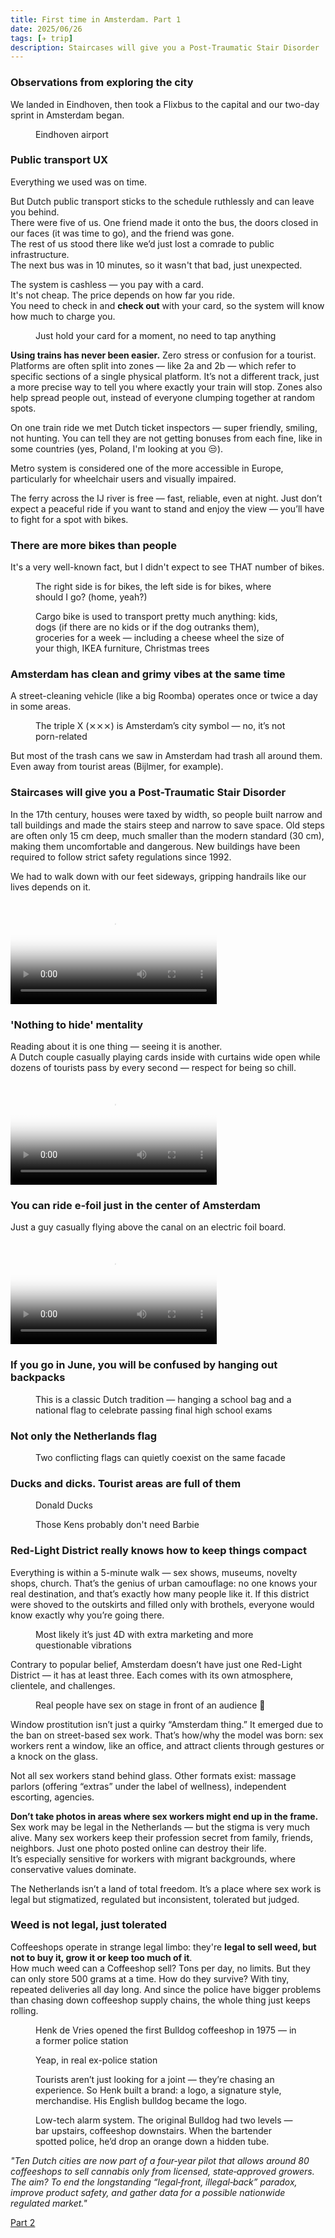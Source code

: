 ```yaml
---
title: First time in Amsterdam. Part 1
date: 2025/06/26
tags: [✈️ trip]
description: Staircases will give you a Post-Traumatic Stair Disorder
---
```



### Observations from exploring the city

We landed in Eindhoven, then took a Flixbus to the capital and our two-day sprint in Amsterdam began.
<figure>
    <ImageZoom src="/images/amsterdam/eind.jpg" alt="eindhoven airport" width={330}/>
    <figcaption>Eindhoven airport</figcaption>
</figure>

### Public transport UX

Everything we used was on time.

But Dutch public transport sticks to the schedule ruthlessly and can leave you behind. <br />
There were five of us.
One friend made it onto the bus, the doors closed in our faces (it was time to go), and the friend was gone. <br />
The rest of us stood there like we’d just lost a comrade to public infrastructure. <br />
The next bus was in 10 minutes, so it wasn't that bad, just unexpected. <br />

The system is cashless — you pay with a card. <br />
It's not cheap. The price depends on how far you ride. <br />
You need to check in and **check out** with your card, so the system will know how much to charge you.
<figure>
    <ImageZoom src="/images/amsterdam/bus.jpg" alt="bus" width={330}/>
    <figcaption>Just hold your card for a moment, no need to tap anything</figcaption>
</figure>

**Using trains has never been easier.** Zero stress or confusion for a tourist.<br />
Platforms are often split into zones — like 2a and 2b — which refer to specific sections of a single physical platform.
It’s not a different track, just a more precise way to tell you where exactly your train will stop.
Zones also help spread people out, instead of everyone clumping together at random spots.

On one train ride we met Dutch ticket inspectors — super friendly, smiling, not hunting.
You can tell they are not getting bonuses from each fine, like in some countries (yes, Poland, I'm looking at you 😒).

Metro system is considered one of the more accessible in Europe, particularly for wheelchair users and visually impaired.

The ferry across the IJ river is free — fast, reliable, even at night.
Just don’t expect a peaceful ride if you want to stand and enjoy the view — you’ll have to fight for a spot with bikes.

### There are more bikes than people

It's a very well-known fact, but I didn't expect to see THAT number of bikes.
<figure>
    <ImageZoom src="/images/amsterdam/bikes.jpg" alt="bikes" width={330}/>
    <figcaption>The right side is for bikes, the left side is for bikes, where should I go? (home, yeah?)</figcaption>
</figure>

<figure>
    <ImageZoom src="/images/amsterdam/bike.jpg" alt="bikes" width={330}/>
    <figcaption>Cargo bike is used to transport pretty much anything: kids, dogs (if there are no kids or if the dog
        outranks them), groceries for a week — including a cheese wheel the size of your thigh, IKEA furniture,
        Christmas trees</figcaption>
</figure>

### Amsterdam has clean and grimy vibes at the same time

A street-cleaning vehicle (like a big Roomba) operates once or twice a day in some areas. <br />
<figure>
    <ImageZoom src="/images/amsterdam/xxx.jpg" alt="street-cleaning vehicle" width={330}/>
    <figcaption>The triple X (⨯⨯⨯) is Amsterdam’s city symbol — no, it’s not porn-related</figcaption>
</figure>

But most of the trash cans we saw in Amsterdam had trash all around them. <br />
Even away from tourist areas (Bijlmer, for example).
<div style={{display: 'flex', gap: '1rem'}}>
    <ImageZoom src="/images/amsterdam/trash1.jpg" alt="trash" width={300}/>
    <ImageZoom src="/images/amsterdam/trash2.jpg" alt="trash" width={300}/>
</div>

### Staircases will give you a Post-Traumatic Stair Disorder

In the 17th century, houses were taxed by width, so people built narrow and tall buildings and made the stairs steep and narrow to save space.
Old steps are often only 15 cm deep, much smaller than the modern standard (30 cm), making them uncomfortable and dangerous.
New buildings have been required to follow strict safety regulations since 1992.

We had to walk down with our feet sideways, gripping handrails like our lives depends on it.
<div className="video-center">
    <video controls width="330" poster="/images/amsterdam/stairs.jpeg">
        <source src="/images/amsterdam/staircases.mp4" type="video/mp4"/>
        Your browser does not support the video tag.
    </video>
</div>

### 'Nothing to hide' mentality

Reading about it is one thing — seeing it is another. <br />
A Dutch couple casually playing cards inside with curtains wide open while dozens of tourists pass by every second — respect for being so chill.
<div className="video-center">
    <video controls width="330" poster="/images/amsterdam/windows.jpeg">
        <source src="/images/amsterdam/windows.mp4" type="video/mp4"/>
        Your browser does not support the video tag.
    </video>
</div>

### You can ride e-foil just in the center of Amsterdam

Just a guy casually flying above the canal on an electric foil board.
<div className="video-center">
    <video controls width="330" poster="/images/amsterdam/efoil.jpg">
        <source src="/images/amsterdam/efoil.mp4" type="video/mp4"/>
        Your browser does not support the video tag.
    </video>
</div>

### If you go in June, you will be confused by hanging out backpacks

<figure>
    <ImageZoom src="/images/amsterdam/backpack.jpg" alt="backpack" width={330}/>
    <figcaption>This is a classic Dutch tradition — hanging a school bag and a national flag to celebrate passing final high school exams</figcaption>
</figure>

### Not only the Netherlands flag

<figure>
    <ImageZoom src="/images/amsterdam/flags-balkon.jpg" alt="flags" width={330}/>
    <figcaption>Two conflicting flags can quietly coexist on the same facade</figcaption>
</figure>

### Ducks and dicks. Tourist areas are full of them
<figure>
    <ImageZoom src="/images/amsterdam/ducks.jpg" alt="ducks" width={330}/>
    <figcaption>Donald Ducks</figcaption>
</figure>
<figure>
    <ImageZoom src="/images/amsterdam/dicks.jpg" alt="dicks" width={330}/>
    <figcaption>Those Kens probably don't need Barbie</figcaption>
</figure>

### Red-Light District really knows how to keep things compact

Everything is within a 5-minute walk — sex shows, museums, novelty shops, church.
That’s the genius of urban camouflage: no one knows your real destination, and that’s exactly how many people like it.
If this district were shoved to the outskirts and filled only with brothels, everyone would know exactly why you’re going there.
<figure>
    <ImageZoom src="/images/amsterdam/5d.jpg" alt="dicks" width={300}/>
    <figcaption>Most likely it’s just 4D with extra marketing and more questionable vibrations</figcaption>
</figure>

Contrary to popular belief, Amsterdam doesn’t have just one Red-Light District — it has at least three.
Each comes with its own atmosphere, clientele, and challenges.
<figure>
    <ImageZoom src="/images/amsterdam/liveporno.jpg" alt="dicks" width={330}/>
    <figcaption>Real people have sex on stage in front of an audience 👀</figcaption>
</figure>

Window prostitution isn’t just a quirky “Amsterdam thing.” It emerged due to the ban on street-based sex work.
That’s how/why the model was born: sex workers rent a window, like an office, and attract clients through gestures or a knock on the glass.

Not all sex workers stand behind glass. Other formats exist:
massage parlors (offering “extras” under the label of wellness), independent escorting, agencies.

**Don’t take photos in areas where sex workers might end up in the frame.** <br />
Sex work may be legal in the Netherlands — but the stigma is very much alive.
Many sex workers keep their profession secret from family, friends, neighbors.
Just one photo posted online can destroy their life. <br />
It’s especially sensitive for workers with migrant backgrounds, where conservative values dominate.

The Netherlands isn’t a land of total freedom.
It’s a place where sex work is legal but stigmatized, regulated but inconsistent, tolerated but judged.

### Weed is not legal, just tolerated

Coffeeshops operate in strange legal limbo: they're **legal to sell weed, but not to buy it, grow it or keep too much of it**. <br />
How much weed can a Coffeeshop sell? Tons per day, no limits.
But they can only store 500 grams at a time.
How do they survive? With tiny, repeated deliveries all day long.
And since the police have bigger problems than chasing down coffeeshop supply chains, the whole thing just keeps rolling.
<figure>
    <ImageZoom src="/images/amsterdam/bulldog.jpg" alt="bulldog coffeeshop" width={330}/>
    <figcaption>Henk de Vries opened the first Bulldog coffeeshop in 1975 — in a former police station</figcaption>
</figure>

<figure>
    <ImageZoom src="/images/amsterdam/prison.jpg" alt="bulldog coffeeshop" width={330}/>
    <figcaption>Yeap, in real ex-police station</figcaption>
</figure>

<figure>
    <ImageZoom src="/images/amsterdam/joint.jpg" alt="bulldog coffeeshop" width={330}/>
    <figcaption>Tourists aren’t just looking for a joint — they’re chasing an experience.
        So Henk built a brand: a logo, a signature style, merchandise.
        His English bulldog became the logo.</figcaption>
</figure>

<figure>
    <ImageZoom src="/images/amsterdam/oranges.jpg" alt="bulldog coffeeshop" width={330}/>
    <figcaption>Low-tech alarm system. The original Bulldog had two levels — bar upstairs, coffeeshop downstairs.
        When the bartender spotted police, he’d drop an orange down a hidden tube.</figcaption>
</figure>

*"Ten Dutch cities are now part of a four‑year pilot that allows around 80 coffeeshops to sell cannabis only from licensed, state‑approved growers.
The aim? To end the longstanding “legal‑front, illegal‑back” paradox, improve product safety, and gather data for a possible nationwide regulated market."*

[Part 2](amsterdam-what-to-visit.md)
